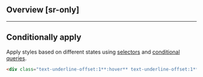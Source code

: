 ## Overview [sr-only]
<Overview/>

---

## Conditionally apply
Apply styles based on different states using [selectors](/docs/state-selectors) and [conditional queries](/docs/conditional-queries).
```html
<div class="text-underline-offset:1**:hover** text-underline-offset:1**@sm** text-underline-offset:1**@dark** text-underline-offset:1**@print**">…</div>
```

